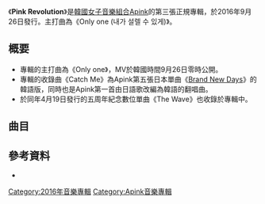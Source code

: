 {{noteTA
|1=zh-cn:数字;zh-tw:數位;zh-hk:數碼
}}
{{Infobox Album
| Name = Pink Revolution
| Type = studio
| Longtype = 
| Artist = [[Apink|Apink]]
| Cover = 
| Released = 2016年9月26日
| Recorded = 
| Genre = [[K-pop|K-pop]]
| Length = 
| Label = [[Plan_A娛樂|Plan A娛樂]]
| Producer = 
| Certification  = 
| Chart position = 
| Reviews = 
| Last album = [[Pink_MEMORY|Pink MEMORY]]<br />（2015年）
| This album = '''Pink Revolution'''<br />（2016年）
| Next album = [[Dear|Dear]]<br />（2016年）
| Misc           = {{Singles
 | Name          = Pink Revolution
 | Type          = 錄音室專輯
 | Single 1      = {{link-ko|The Wave|네가 손짓해주면}}
 | Single 1 date = 2016年4月19日
}}
{{External music video|Type=studio|{{YouTube|kCSFdRf0210|Only one(내가 설렐 수 있게)}}}}
}}

《'''Pink Revolution'''》是[[韓國|韓國]][[女子音樂組合|女子音樂組合]][[Apink|Apink]]的第三張正規專輯，於2016年9月26日發行。主打曲為《Only one (내가 설렐 수 있게)》。

==概要==
*專輯的主打曲為《Only one》，MV於韓國時間9月26日零時公開。
*專輯的收錄曲《Catch Me》為Apink第五張日本單曲《[[Brand_New_Days|Brand New Days]]》的韓語版，同時也是Apink第一首由日語歌改編為韓語的翻唱曲。
*於同年4月19日發行的五周年紀念數位單曲《The Wave》也收錄於專輯中。

==曲目==
{{tracklist
| collapsed       = 
| headline        = 
| total_length    = 33:51

| title1          = '''Only one'''
| note1           = {{lang|ko|내가 설렐 수 있게}}
| music1          = [[黑眼必勝|黑眼必勝]]
| lyrics1         = 黑眼必勝
| arranger1       = Rado
| length1         = 3:12

| title2          = Oh Yes
| note2           = 
| music2          = 小范阿朗
| lyrics2         = 小范阿朗
| arranger2       = [[新沙洞老虎|新沙洞老虎]]
| length2         = 3:23

| title3          = Boom Pow Love
| note3           = 
| music3          = 崔晉石({{lang|ko|최진석}})、Anne Judith Wik、Nermin Harambasic、Hayley Aitken、Remee Jackson
| lyrics3         = 小范阿朗、{{lang|ko|장혜원}}
| arranger3       = 崔晉石(Dsign Music)
| length3         = 3:16

| title4          = Fairy
| note4           = 
| music4          = {{lang|ko|검은띠뮤직 (B.B.M)}}
| lyrics4         = 장연정
| arranger4       = {{lang|ko|검은띠뮤직 (B.B.M)}}
| length4         = 4:11

| title5          = Drummer Boy
| note5           = 
| music5          = {{lang|ko|이우민 "collapsedone"}}、Mayu Wakisaka
| lyrics5         = {{lang|ko|이우민 "collapsedone"}}、Mayu Wakisaka
| arranger5       = {{lang|ko|이우민 "collapsedone"}}
| length5         = 3:36

| title6          = To. Us
| note6           = 
| music6          = {{lang|ko|장정석}}、{{lang|ko|윤종성}}、Ayaka Miyake
| lyrics6         = [[朴初瓏|朴初瓏]]
| arranger6       = {{lang|ko|장정석}}、{{lang|ko|윤종성 for Hitfire Production}}
| length6         = 3:34

| title7          = Ding Dong
| note7           = 
| music7          = ZigZagNote、{{lang|ko|강명신}}
| lyrics7         = ZigZagNote、{{lang|ko|강명신}}、{{lang|ko|노는어린이}}
| arranger7       = ZigZagNote、{{lang|ko|강명신}}
| length7         = 3:48

| title8          = Catch me
| note8           = 
| music8          = 小范阿朗
| lyrics8         = 小范阿朗
| arranger8       = 小范阿朗
| length8         = 3:42

| title9          = The Wave
| note9           = {{lang|ko|네가 손짓해주면}}
| music9          = {{lang|ko|김진환}}
| lyrics9         = {{lang|ko|김진환}}、朴初瓏
| arranger9       = {{lang|ko|김진환}}
| length9         = 4:19
}}

==參考資料==
*{{cite web | url=http://music.naver.com/album/index.nhn?albumId=682171 | title=Pink Revolution | publisher=[[NAVER|NAVER]] Music | date=2016-09-26 | accessdate=2016-09-26 | language=ko | archive-date=2017-10-20 | archive-url=https://web.archive.org/web/20171020015018/http://music.naver.com/album/index.nhn?albumId=682171 | dead-url=no }}
{{reflist}}

{{Apink}}

[[Category:2016年音樂專輯|Category:2016年音樂專輯]]
[[Category:Apink音樂專輯|Category:Apink音樂專輯]]